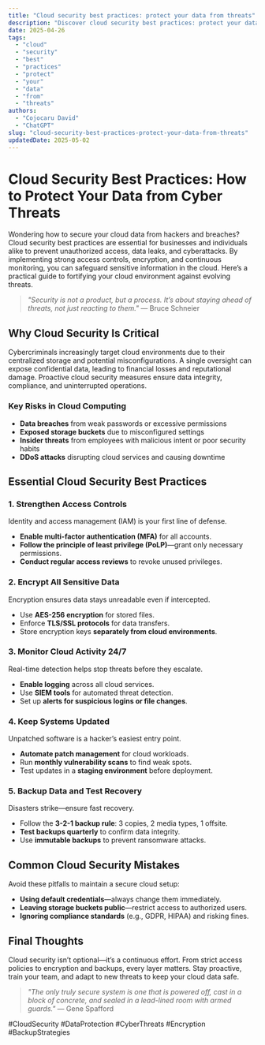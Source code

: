 ```yaml
---
title: "Cloud security best practices: protect your data from threats"
description: "Discover cloud security best practices: protect your data from threats with this in-depth guide, providing actionable insights and practical tips to boost your knowledge and results."
date: 2025-04-26
tags:
  - "cloud"
  - "security"
  - "best"
  - "practices"
  - "protect"
  - "your"
  - "data"
  - "from"
  - "threats"
authors:
  - "Cojocaru David"
  - "ChatGPT"
slug: "cloud-security-best-practices-protect-your-data-from-threats"
updatedDate: 2025-05-02
---
```


# Cloud Security Best Practices: How to Protect Your Data from Cyber Threats  

Wondering how to secure your cloud data from hackers and breaches? Cloud security best practices are essential for businesses and individuals alike to prevent unauthorized access, data leaks, and cyberattacks. By implementing strong access controls, encryption, and continuous monitoring, you can safeguard sensitive information in the cloud. Here’s a practical guide to fortifying your cloud environment against evolving threats.  

> *"Security is not a product, but a process. It’s about staying ahead of threats, not just reacting to them."* — Bruce Schneier  

## Why Cloud Security Is Critical  

Cybercriminals increasingly target cloud environments due to their centralized storage and potential misconfigurations. A single oversight can expose confidential data, leading to financial losses and reputational damage. Proactive cloud security measures ensure data integrity, compliance, and uninterrupted operations.  

### Key Risks in Cloud Computing  

* **Data breaches** from weak passwords or excessive permissions  
* **Exposed storage buckets** due to misconfigured settings  
* **Insider threats** from employees with malicious intent or poor security habits  
* **DDoS attacks** disrupting cloud services and causing downtime  

## Essential Cloud Security Best Practices  

### 1. Strengthen Access Controls  

Identity and access management (IAM) is your first line of defense.  

* **Enable multi-factor authentication (MFA)** for all accounts.  
* **Follow the principle of least privilege (PoLP)**—grant only necessary permissions.  
* **Conduct regular access reviews** to revoke unused privileges.  

### 2. Encrypt All Sensitive Data  

Encryption ensures data stays unreadable even if intercepted.  

* Use **AES-256 encryption** for stored files.  
* Enforce **TLS/SSL protocols** for data transfers.  
* Store encryption keys **separately from cloud environments**.  

### 3. Monitor Cloud Activity 24/7  

Real-time detection helps stop threats before they escalate.  

* **Enable logging** across all cloud services.  
* Use **SIEM tools** for automated threat detection.  
* Set up **alerts for suspicious logins or file changes**.  

### 4. Keep Systems Updated  

Unpatched software is a hacker’s easiest entry point.  

* **Automate patch management** for cloud workloads.  
* Run **monthly vulnerability scans** to find weak spots.  
* Test updates in a **staging environment** before deployment.  

### 5. Backup Data and Test Recovery  

Disasters strike—ensure fast recovery.  

* Follow the **3-2-1 backup rule**: 3 copies, 2 media types, 1 offsite.  
* **Test backups quarterly** to confirm data integrity.  
* Use **immutable backups** to prevent ransomware attacks.  

## Common Cloud Security Mistakes  

Avoid these pitfalls to maintain a secure cloud setup:  

* **Using default credentials**—always change them immediately.  
* **Leaving storage buckets public**—restrict access to authorized users.  
* **Ignoring compliance standards** (e.g., GDPR, HIPAA) and risking fines.  

## Final Thoughts  

Cloud security isn’t optional—it’s a continuous effort. From strict access policies to encryption and backups, every layer matters. Stay proactive, train your team, and adapt to new threats to keep your cloud data safe.  

> *"The only truly secure system is one that is powered off, cast in a block of concrete, and sealed in a lead-lined room with armed guards."* — Gene Spafford  

#CloudSecurity #DataProtection #CyberThreats #Encryption #BackupStrategies